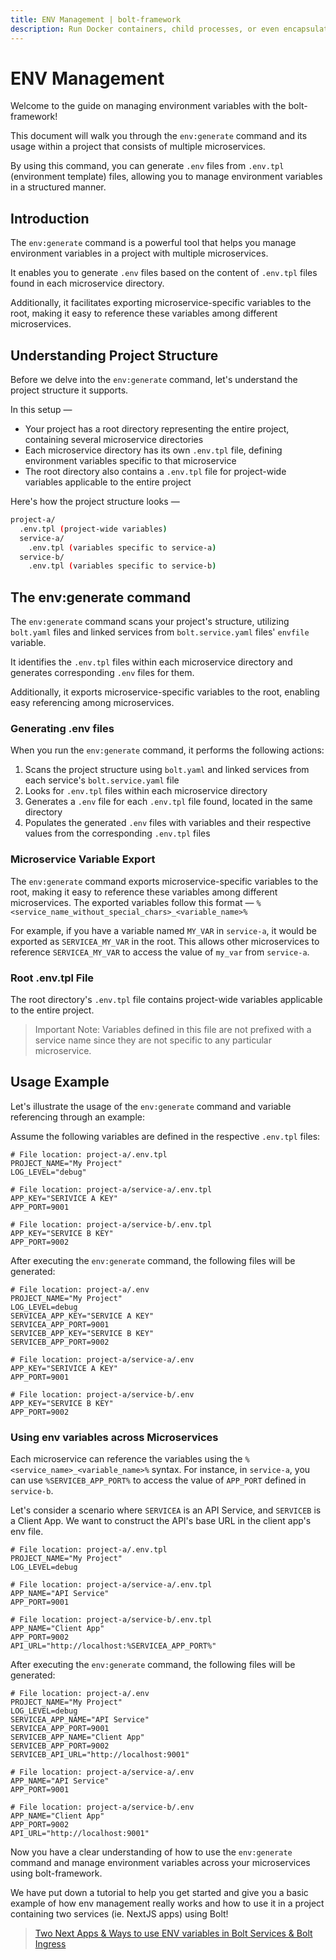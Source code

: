 ```yaml
---
title: ENV Management | bolt-framework
description: Run Docker containers, child processes, or even encapsulate your entire project within a VM, all under one unified API.
---
```



<Meta title="References/ENV Management" />

# ENV Management

Welcome to the guide on managing environment variables with the bolt-framework!

This document will walk you through the `env:generate` command and its usage within a project that consists of multiple microservices.

By using this command, you can generate `.env` files from `.env.tpl` (environment template) files, allowing you to manage environment variables in a structured manner.

## Introduction

The `env:generate` command is a powerful tool that helps you manage environment variables in a project with multiple microservices.

It enables you to generate `.env` files based on the content of `.env.tpl` files found in each microservice directory.

Additionally, it facilitates exporting microservice-specific variables to the root, making it easy to reference these variables among different microservices.

## Understanding Project Structure

Before we delve into the `env:generate` command, let's understand the project structure it supports.

In this setup —

- Your project has a root directory representing the entire project, containing several microservice directories
- Each microservice directory has its own `.env.tpl` file, defining environment variables specific to that microservice
- The root directory also contains a `.env.tpl` file for project-wide variables applicable to the entire project

Here's how the project structure looks —

```bash
project-a/
  .env.tpl (project-wide variables)
  service-a/
    .env.tpl (variables specific to service-a)
  service-b/
    .env.tpl (variables specific to service-b)
```

## The env:generate command

The `env:generate` command scans your project's structure, utilizing `bolt.yaml` files and linked services from `bolt.service.yaml` files' `envfile` variable.

It identifies the `.env.tpl` files within each microservice directory and generates corresponding `.env` files for them.

Additionally, it exports microservice-specific variables to the root, enabling easy referencing among microservices.

### Generating .env files

When you run the `env:generate` command, it performs the following actions:

1. Scans the project structure using `bolt.yaml` and linked services from each service's `bolt.service.yaml` file
2. Looks for `.env.tpl` files within each microservice directory
3. Generates a `.env` file for each `.env.tpl` file found, located in the same directory
4. Populates the generated `.env` files with variables and their respective values from the corresponding `.env.tpl` files

### Microservice Variable Export

The `env:generate` command exports microservice-specific variables to the root, making it easy to reference these variables among different microservices. The exported variables follow this format — `%<service_name_without_special_chars>_<variable_name>%`

For example, if you have a variable named `MY_VAR` in `service-a`, it would be exported as `SERVICEA_MY_VAR` in the root. This allows other microservices to reference `SERVICEA_MY_VAR` to access the value of `my_var` from `service-a`.

### Root .env.tpl File

The root directory's `.env.tpl` file contains project-wide variables applicable to the entire project.

> Important Note: Variables defined in this file are not prefixed with a service name since they are not specific to any particular microservice.

## Usage Example

Let's illustrate the usage of the `env:generate` command and variable referencing through an example:

Assume the following variables are defined in the respective `.env.tpl` files:

```env
# File location: project-a/.env.tpl
PROJECT_NAME="My Project"
LOG_LEVEL="debug"
```

```env
# File location: project-a/service-a/.env.tpl
APP_KEY="SERIVICE A KEY"
APP_PORT=9001
```

```env
# File location: project-a/service-b/.env.tpl
APP_KEY="SERVICE B KEY"
APP_PORT=9002
```

After executing the `env:generate` command, the following files will be generated:

```env
# File location: project-a/.env
PROJECT_NAME="My Project"
LOG_LEVEL=debug
SERVICEA_APP_KEY="SERVICE A KEY"
SERVICEA_APP_PORT=9001
SERVICEB_APP_KEY="SERVICE B KEY"
SERVICEB_APP_PORT=9002
```

```env
# File location: project-a/service-a/.env
APP_KEY="SERIVICE A KEY"
APP_PORT=9001
```

```env
# File location: project-a/service-b/.env
APP_KEY="SERVICE B KEY"
APP_PORT=9002
```

### Using env variables across Microservices

Each microservice can reference the variables using the `%<service_name>_<variable_name>%` syntax. For instance, in `service-a`, you can use `%SERVICEB_APP_PORT%` to access the value of `APP_PORT` defined in `service-b`.

Let's consider a scenario where `SERVICEA` is an API Service, and `SERVICEB` is a Client App. We want to construct the API's base URL in the client app's env file.

```env
# File location: project-a/.env.tpl
PROJECT_NAME="My Project"
LOG_LEVEL=debug
```

```env
# File location: project-a/service-a/.env.tpl
APP_NAME="API Service"
APP_PORT=9001
```

```env
# File location: project-a/service-b/.env.tpl
APP_NAME="Client App"
APP_PORT=9002
API_URL="http://localhost:%SERVICEA_APP_PORT%"
```

After executing the `env:generate` command, the following files will be generated:

```env
# File location: project-a/.env
PROJECT_NAME="My Project"
LOG_LEVEL=debug
SERVICEA_APP_NAME="API Service"
SERVICEA_APP_PORT=9001
SERVICEB_APP_NAME="Client App"
SERVICEB_APP_PORT=9002
SERVICEB_API_URL="http://localhost:9001"
```

```env
# File location: project-a/service-a/.env
APP_NAME="API Service"
APP_PORT=9001
```

```env
# File location: project-a/service-b/.env
APP_NAME="Client App"
APP_PORT=9002
API_URL="http://localhost:9001"
```

Now you have a clear understanding of how to use the `env:generate` command and manage environment variables across your microservices using bolt-framework.

We have put down a tutorial to help you get started and give you a basic example of how env management really works and how to use it in a project containing two services (ie. NextJS apps) using Bolt!

> [Two Next Apps & Ways to use ENV variables in Bolt Services & Bolt Ingress](https://github.com/gluestack/bolt-framework-tutorial-apps/tree/main/examples/two-next-apps#two-next-apps--ways-to-use-env-variables-in-bolt-service--bolt-ingress)
